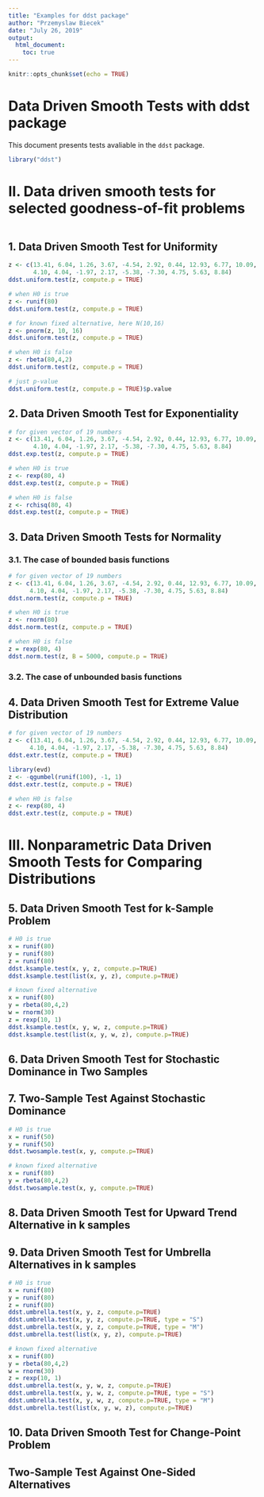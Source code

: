 ```yaml
---
title: "Examples for ddst package"
author: "Przemyslaw Biecek"
date: "July 26, 2019"
output: 
  html_document:
    toc: true
---
```


```r
knitr::opts_chunk$set(echo = TRUE)
```

# Data Driven Smooth Tests with ddst package

This document presents tests avaliable in the `ddst` package.

```r
library("ddst")
```

# II. Data driven smooth tests for selected goodness-of-fit problems

```r
```

## 1. Data Driven Smooth Test for Uniformity

```r
z <- c(13.41, 6.04, 1.26, 3.67, -4.54, 2.92, 0.44, 12.93, 6.77, 10.09,
       4.10, 4.04, -1.97, 2.17, -5.38, -7.30, 4.75, 5.63, 8.84)
ddst.uniform.test(z, compute.p = TRUE)

# when H0 is true
z <- runif(80)
ddst.uniform.test(z, compute.p = TRUE)

# for known fixed alternative, here N(10,16)
z <- pnorm(z, 10, 16)
ddst.uniform.test(z, compute.p = TRUE)

# when H0 is false
z <- rbeta(80,4,2)
ddst.uniform.test(z, compute.p = TRUE)

# just p-value
ddst.uniform.test(z, compute.p = TRUE)$p.value
```
## 2. Data Driven Smooth Test for Exponentiality

```r
# for given vector of 19 numbers
z <- c(13.41, 6.04, 1.26, 3.67, -4.54, 2.92, 0.44, 12.93, 6.77, 10.09,
       4.10, 4.04, -1.97, 2.17, -5.38, -7.30, 4.75, 5.63, 8.84)
ddst.exp.test(z, compute.p = TRUE)

# when H0 is true
z <- rexp(80, 4)
ddst.exp.test(z, compute.p = TRUE)

# when H0 is false
z <- rchisq(80, 4)
ddst.exp.test(z, compute.p = TRUE)

```

## 3. Data Driven Smooth Tests for Normality


### 3.1. The case of bounded basis functions

```r
# for given vector of 19 numbers
z <- c(13.41, 6.04, 1.26, 3.67, -4.54, 2.92, 0.44, 12.93, 6.77, 10.09,
      4.10, 4.04, -1.97, 2.17, -5.38, -7.30, 4.75, 5.63, 8.84)
ddst.norm.test(z, compute.p = TRUE)

# when H0 is true
z <- rnorm(80)
ddst.norm.test(z, compute.p = TRUE)

# when H0 is false
z = rexp(80, 4)
ddst.norm.test(z, B = 5000, compute.p = TRUE)

```

### 3.2. The case of unbounded basis functions



## 4. Data Driven Smooth Test for Extreme Value Distribution


```r
# for given vector of 19 numbers
z <- c(13.41, 6.04, 1.26, 3.67, -4.54, 2.92, 0.44, 12.93, 6.77, 10.09,
      4.10, 4.04, -1.97, 2.17, -5.38, -7.30, 4.75, 5.63, 8.84)
ddst.extr.test(z, compute.p = TRUE)

library(evd)
z <- -qgumbel(runif(100), -1, 1)
ddst.extr.test(z, compute.p = TRUE)

# when H0 is false
z <- rexp(80, 4)
ddst.extr.test(z, compute.p = TRUE)

```

# III. Nonparametric Data Driven Smooth Tests for Comparing Distributions


## 5. Data Driven Smooth Test for k-Sample Problem

```r
# H0 is true
x = runif(80)
y = runif(80)
z = runif(80)
ddst.ksample.test(x, y, z, compute.p=TRUE)
ddst.ksample.test(list(x, y, z), compute.p=TRUE)

# known fixed alternative
x = runif(80)
y = rbeta(80,4,2)
w = rnorm(30)
z = rexp(10, 1)
ddst.ksample.test(x, y, w, z, compute.p=TRUE)
ddst.ksample.test(list(x, y, w, z), compute.p=TRUE)
```

## 6. Data Driven Smooth Test for Stochastic Dominance in Two Samples


## 7. Two-Sample Test Against Stochastic Dominance

```r
# H0 is true
x = runif(50)
y = runif(50)
ddst.twosample.test(x, y, compute.p=TRUE)

# known fixed alternative
x = runif(80)
y = rbeta(80,4,2)
ddst.twosample.test(x, y, compute.p=TRUE)
```

## 8. Data Driven Smooth Test for Upward Trend Alternative in k samples


## 9. Data Driven Smooth Test for Umbrella Alternatives in k samples

```r
# H0 is true
x = runif(80)
y = runif(80)
z = runif(80)
ddst.umbrella.test(x, y, z, compute.p=TRUE)
ddst.umbrella.test(x, y, z, compute.p=TRUE, type = "S")
ddst.umbrella.test(x, y, z, compute.p=TRUE, type = "M")
ddst.umbrella.test(list(x, y, z), compute.p=TRUE)

# known fixed alternative
x = runif(80)
y = rbeta(80,4,2)
w = rnorm(30)
z = rexp(10, 1)
ddst.umbrella.test(x, y, w, z, compute.p=TRUE)
ddst.umbrella.test(x, y, w, z, compute.p=TRUE, type = "S")
ddst.umbrella.test(x, y, w, z, compute.p=TRUE, type = "M")
ddst.umbrella.test(list(x, y, w, z), compute.p=TRUE)
```

## 10. Data Driven Smooth Test for Change-Point Problem


## Two-Sample Test Against One-Sided Alternatives


